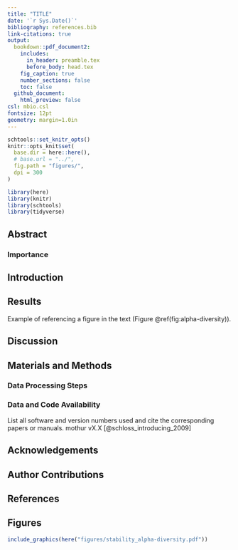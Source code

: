 ```yaml
---
title: "TITLE"
date: '`r Sys.Date()`'
bibliography: references.bib
link-citations: true
output:
  bookdown::pdf_document2:
    includes:
      in_header: preamble.tex
      before_body: head.tex
    fig_caption: true
    number_sections: false
    toc: false
  github_document:
    html_preview: false
csl: mbio.csl
fontsize: 12pt
geometry: margin=1.0in
---
```


```r
schtools::set_knitr_opts()
knitr::opts_knit$set(
  base.dir = here::here(),
  # base.url = "../",
  fig.path = "figures/",
  dpi = 300
)
```

```r
library(here)
library(knitr)
library(schtools)
library(tidyverse)
```

## Abstract



### Importance


\newpage

## Introduction



## Results

Example of referencing a figure in the text (Figure \@ref(fig:alpha-diversity)).


## Discussion



## Materials and Methods



### Data Processing Steps



### Data and Code Availability

List all software and version numbers used and cite the corresponding papers or manuals.
mothur vX.X [@schloss_introducing_2009]

## Acknowledgements



## Author Contributions



## References

\setlength{\parindent}{-0.25in}
\setlength{\leftskip}{0.25in}
\noindent

<div id="refs"></div>

\setlength{\parindent}{0in}
\setlength{\leftskip}{0in}

\newpage

## Figures

```r
include_graphics(here("figures/stability_alpha-diversity.pdf"))
```

